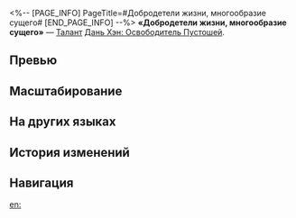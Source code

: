<%-- [PAGE_INFO]
PageTitle=#Добродетели жизни, многообразие сущего#
[END_PAGE_INFO] --%>
{{Навык Инфобокс
|Название         = Добродетели жизни, многообразие сущего
|Изображение      = Навык Добродетели жизни, многообразие сущего.png
|Персонаж         = Дань Хэн Освободитель Пустошей
|Тип              = Талант
|Тэг              = Защита
|УронСтойк        = 20
|ЭнергияГен       = 
|Энергия          = 
|Длительность     = 
|Описание         = Когда персонаж становится Соратником, Дань Хэн: Освободитель Пустошей призывает для него Душу дракона, изначальная скорость которой равна 165.<br />Во время своего хода Душа дракона снимает по 1 {{Доп эффект|ослаблению}} со всех союзников и накладывает на них щит, который может поглотить урон, равный {{Цвет|Выделенный|7%—10,6%}} от силы атаки Дань Хэна: Освободителя Пустошей плюс {{Цвет|Выделенный|50—222,5}} ед., на 3 хода. Наложенный Дань Хэном: Освободителем Пустошей и Душой дракона щит может складываться, не превышая 300% от наложенного навыком текущего щита.<br />Душа дракона исчезает, если Дань Хэн: Освободитель Пустошей или Соратник становятся {{Доп эффект|неспособны сражаться}}.
|Свойство1        = 
|Масштабирование1 = 
}}
'''«Добродетели жизни, многообразие сущего»''' — [[Талант]] [[Дань Хэн: Освободитель Пустошей]].

==Превью==
{{Превью
|Файл = Добродетели жизни, многообразие сущего Превью
}}

==Масштабирование==
{{Масштабирование навыка
|7%;7.38%;7.75%;8.13%;8.5%;8.8%;9.1%;9.4%;9.7%;10%;10.3%;10.6%;10.9%;11.2%;11.5%
|5000%;8000%;10250%;12500%;14000%;15500%;16625%;17750%;18875%;20000%;21125%;22250%;23375%;24500%;25625%
}}

==На других языках==
{{На других языках
|en   = Of Virtue, Forms Unfold
|zhs  = 生生之德，品物流形
|zht  = 生生之德，品物流形
|ja   = {{Rubi|生|せい}}は{{Rubi|尊|とうと}}く、{{Rubi|万物|ばんぶつ}}は{{Rubi|流転|るてん}}す
|ko   = 끊임없이 흐르는 만물의 생장
|es   = Formas de virtud surgidas
|fr   = Formes de vertu manifestes
|ru   = Добродетели жизни, многообразие сущего
|th   = Of Virtue, Forms Unfold
|vi   = Sinh Khí Vô Tận, Vạn Vật Thành Hình
|de   = Tugend des Lebens, ewig fließend
|id   = Of Virtue, Forms Unfold
|pt   = Pela Virtude, as Formas se Revelam
}}

==История изменений==
{{История изменений|3.6}}

==Навигация==
{{Навык Навбокс|Дань Хэн Освободитель Пустошей}}

[[en:]]